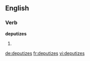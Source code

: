 
==English==

===Verb===
'''deputizes'''

# {{third-person singular of|[[deputize]]}}

[[de:deputizes]]
[[fr:deputizes]]
[[vi:deputizes]]